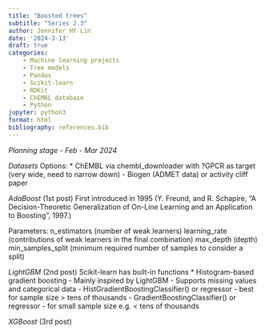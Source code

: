 ```yaml
---
title: "Boosted trees"
subtitle: "Series 2.3"
author: Jennifer HY Lin
date: '2024-3-13'
draft: true
categories: 
    - Machine learning projects
    - Tree models
    - Pandas
    - Scikit-learn
    - RDKit
    - ChEMBL database
    - Python
jupyter: python3
format: html
bibliography: references.bib
---
```


*Planning stage - Feb - Mar 2024*

*Datasets*
Options:
* ChEMBL via chembl_downloader with ?GPCR as target (very wide, need to narrow down)
- Biogen (ADMET data) or activity cliff paper

*AdaBoost* (1st post)
First introduced in 1995 (Y. Freund, and R. Schapire, “A Decision-Theoretic Generalization of On-Line Learning and an Application to Boosting”, 1997.)

Parameters: 
n_estimators (number of weak learners)
learning_rate (contributions of weak learners in the final combination)
max_depth (depth)
min_samples_split (minimum required number of samples to consider a split)


*LightGBM* (2nd post)
Scikit-learn has built-in functions
* Histogram-based gradient boosting
- Mainly inspired by LightGBM
- Supports missing values and categorical data
- HistGradientBoostingClassifier() or regressor - best for sample size > tens of thousands
- GradientBoostingClassifier() or regressor - for small sample size e.g. < tens of thousands


*XGBoost* (3rd post)
